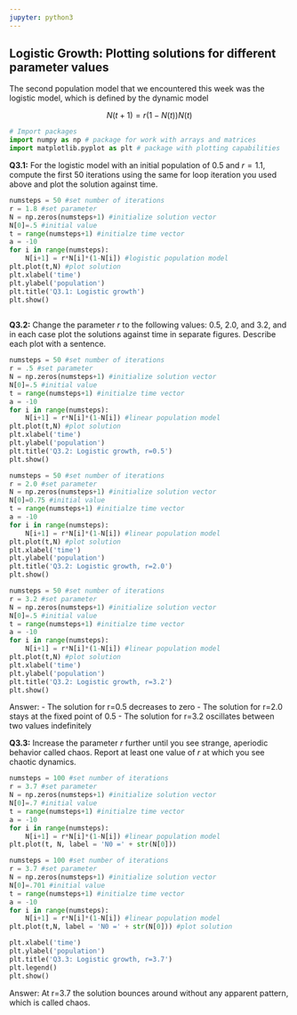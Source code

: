 ```yaml
---
jupyter: python3
---
```


## Logistic Growth: Plotting solutions for different parameter values
The second population model that we encountered this week was the logistic model, which is defined by the dynamic model 

$$N(t+1)=r(1-N(t))N(t)$$

```python
# Import packages
import numpy as np # package for work with arrays and matrices
import matplotlib.pyplot as plt # package with plotting capabilities
```

**Q3.1:** For the logistic model with an initial population of 0.5 and $r=1.1$, 
compute the first 50 iterations using the same for loop iteration
you used above and plot the solution against time. 

```python
numsteps = 50 #set number of iterations
r = 1.8 #set parameter
N = np.zeros(numsteps+1) #initialize solution vector
N[0]=.5 #initial value
t = range(numsteps+1) #initialze time vector
a = -10
for i in range(numsteps):
    N[i+1] = r*N[i]*(1-N[i]) #logistic population model
plt.plot(t,N) #plot solution
plt.xlabel('time')
plt.ylabel('population')
plt.title('Q3.1: Logistic growth')
plt.show()
 
```

**Q3.2:** Change the parameter $r$ to the following values: 0.5, 2.0, and 3.2,
and in each case plot the solutions against time in separate figures.
Describe each plot with a sentence.

```python
numsteps = 50 #set number of iterations
r = .5 #set parameter
N = np.zeros(numsteps+1) #initialize solution vector
N[0]=.5 #initial value
t = range(numsteps+1) #initialze time vector
a = -10
for i in range(numsteps):
    N[i+1] = r*N[i]*(1-N[i]) #linear population model
plt.plot(t,N) #plot solution
plt.xlabel('time')
plt.ylabel('population')
plt.title('Q3.2: Logistic growth, r=0.5')
plt.show()

numsteps = 50 #set number of iterations
r = 2.0 #set parameter
N = np.zeros(numsteps+1) #initialize solution vector
N[0]=0.75 #initial value
t = range(numsteps+1) #initialze time vector
a = -10
for i in range(numsteps):
    N[i+1] = r*N[i]*(1-N[i]) #linear population model
plt.plot(t,N) #plot solution
plt.xlabel('time')
plt.ylabel('population')
plt.title('Q3.2: Logistic growth, r=2.0')
plt.show()

numsteps = 50 #set number of iterations
r = 3.2 #set parameter
N = np.zeros(numsteps+1) #initialize solution vector
N[0]=.5 #initial value
t = range(numsteps+1) #initialze time vector
a = -10
for i in range(numsteps):
    N[i+1] = r*N[i]*(1-N[i]) #linear population model
plt.plot(t,N) #plot solution
plt.xlabel('time')
plt.ylabel('population')
plt.title('Q3.2: Logistic growth, r=3.2')
plt.show()
```

Answer:
 - The solution for r=0.5 decreases to zero
 - The solution for r=2.0 stays at the fixed point of 0.5
 - The solution for r=3.2 oscillates between two values indefinitely

**Q3.3:** Increase the parameter $r$ further until you see strange, aperiodic 
behavior called chaos. Report at least one value of $r$ at which you see
chaotic dynamics.

```python
numsteps = 100 #set number of iterations
r = 3.7 #set parameter
N = np.zeros(numsteps+1) #initialize solution vector
N[0]=.7 #initial value
t = range(numsteps+1) #initialze time vector
a = -10
for i in range(numsteps):
    N[i+1] = r*N[i]*(1-N[i]) #linear population model
plt.plot(t, N, label = 'N0 =' + str(N[0]))

numsteps = 100 #set number of iterations
r = 3.7 #set parameter
N = np.zeros(numsteps+1) #initialize solution vector
N[0]=.701 #initial value
t = range(numsteps+1) #initialze time vector
a = -10
for i in range(numsteps):
    N[i+1] = r*N[i]*(1-N[i]) #linear population model
plt.plot(t,N, label = 'N0 =' + str(N[0])) #plot solution

plt.xlabel('time')
plt.ylabel('population')
plt.title('Q3.3: Logistic growth, r=3.7')
plt.legend()
plt.show()
```

Answer: At r=3.7 the solution bounces around without any apparent pattern, which is called chaos.

